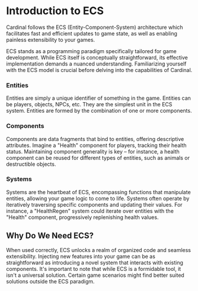 # Introduction to ECS

Cardinal follows the ECS (Entity-Component-System) architecture which facilitates fast and efficient updates to game state, as well as enabling painless extensibility to your games.

ECS stands as a programming paradigm specifically tailored for game development. While ECS itself is conceptually straightforward, its effective implementation demands a nuanced understanding. Familiarizing yourself with the ECS model is crucial before delving into the capabilities of Cardinal.


### Entities

Entities are simply a unique identifier of something in the game. Entities can be players, objects, NPCs, etc. They are the simplest unit in the ECS system. Entities are formed by the combination of one or more components.

### Components

Components are data fragments that bind to entities, offering descriptive attributes. Imagine a "Health" component for players, tracking their health status. Maintaining component generality is key – for instance, a health component can be reused for different types of entities, such as animals or destructible objects.

### Systems

Systems are the heartbeat of ECS, encompassing functions that manipulate entities, allowing your game logic to come to life. Systems often operate by iteratively traversing specific components and updating their values. For instance, a "HealthRegen" system could iterate over entities with the "Health" component, progressively replenishing health values.


## Why Do We Need ECS?

When used correctly, ECS unlocks a realm of organized code and seamless extensibility. Injecting new features into your game can be as straightforward as introducing a novel system that interacts with existing components. It's important to note that while ECS is a formidable tool, it isn't a universal solution. Certain game scenarios might find better suited solutions outside the ECS paradigm.